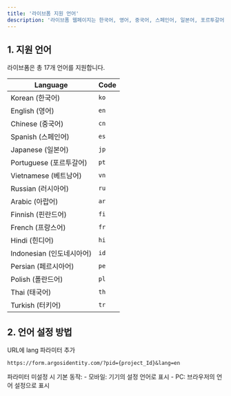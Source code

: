```yaml
---
title: '라이브폼 지원 언어'
description: '라이브폼 웹페이지는 한국어, 영어, 중국어, 스페인어, 일본어, 포르투갈어, 베트남어, 러시아어 등의 17가지 언어를 지원합니다.'
---
```


## 1. 지원 언어
라이브폼은 총 17개 언어를 지원합니다.

| Language                | Code |
|-------------------------|------|
| Korean (한국어)         | `ko` |
| English (영어)          | `en` |
| Chinese (중국어)        | `cn` |
| Spanish (스페인어)      | `es` |
| Japanese (일본어)       | `jp` |
| Portuguese (포르투갈어) | `pt` |
| Vietnamese (베트남어)   | `vn` |
| Russian (러시아어)      | `ru` |
| Arabic (아랍어)         | `ar` |
| Finnish (핀란드어)      | `fi` |
| French (프랑스어)       | `fr` |
| Hindi (힌디어)          | `hi` |
| Indonesian (인도네시아어) | `id` |
| Persian (페르시아어)    | `pe` |
| Polish (폴란드어)       | `pl` |
| Thai (태국어)           | `th` |
| Turkish (터키어)      | `tr` |

## 2. 언어 설정 방법
URL에 lang 파라미터 추가

`https://form.argosidentity.com/?pid={project_Id}&lang=en`

<Note>
파라미터 미설정 시 기본 동작:
- 모바일: 기기의 설정 언어로 표시
- PC: 브라우저의 언어 설정으로 표시
</Note>